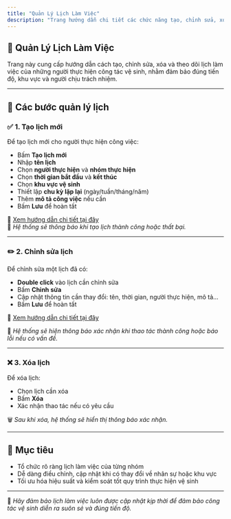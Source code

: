 ```yaml
---
title: "Quản Lý Lịch Làm Việc"
description: "Trang hướng dẫn chi tiết các chức năng tạo, chỉnh sửa, xóa và quản lý lịch làm việc của các nhóm thực hiện vệ sinh tại Trường Đại học Sư Phạm TP.HCM."
---
```


## 📅 Quản Lý Lịch Làm Việc

Trang này cung cấp hướng dẫn cách tạo, chỉnh sửa, xóa và theo dõi lịch làm việc của những người thực hiện công tác vệ sinh, nhằm đảm bảo đúng tiến độ, khu vực và người chịu trách nhiệm.

---

## 🧭 Các bước quản lý lịch

### ✅ 1. Tạo lịch mới

Để tạo lịch mới cho người thực hiện công việc:

- Bấm **Tạo lịch mới**
- Nhập **tên lịch**
- Chọn **người thực hiện** và **nhóm thực hiện**
- Chọn **thời gian bắt đầu** và **kết thúc**
- Chọn **khu vực vệ sinh**
- Thiết lập **chu kỳ lặp lại** (ngày/tuần/tháng/năm)
- Thêm **mô tả công việc** nếu cần
- Bấm **Lưu** để hoàn tất

📄 [Xem hướng dẫn chi tiết tại đây](https://www.notion.so/T-o-l-ch-m-i-cho-ng-i-th-c-hi-n-c-ng-vi-c-1a4b3554015a80cf9baafb345a18fbd3?pvs=21)  
📌 *Hệ thống sẽ thông báo khi tạo lịch thành công hoặc thất bại.*

---

### ✏️ 2. Chỉnh sửa lịch

Để chỉnh sửa một lịch đã có:

- **Double click** vào lịch cần chỉnh sửa
- Bấm **Chỉnh sửa**
- Cập nhật thông tin cần thay đổi: tên, thời gian, người thực hiện, mô tả...
- Bấm **Lưu** để hoàn tất

📄 [Xem hướng dẫn chi tiết tại đây](https://www.notion.so/Ch-nh-s-a-l-ch-th-c-hi-n-c-ng-vi-c-1a4b3554015a804abaefd4f2baedf244?pvs=21)

📝 *Hệ thống sẽ hiện thông báo xác nhận khi thao tác thành công hoặc báo lỗi nếu có vấn đề.*

---

### ❌ 3. Xóa lịch

Để xóa lịch:

- Chọn lịch cần xóa
- Bấm **Xóa**
- Xác nhận thao tác nếu có yêu cầu

🗑️ *Sau khi xóa, hệ thống sẽ hiển thị thông báo xác nhận.*

---

## 🎯 Mục tiêu

- Tổ chức rõ ràng lịch làm việc của từng nhóm
- Dễ dàng điều chỉnh, cập nhật khi có thay đổi về nhân sự hoặc khu vực
- Tối ưu hóa hiệu suất và kiểm soát tốt quy trình thực hiện vệ sinh

---

📍 *Hãy đảm bảo lịch làm việc luôn được cập nhật kịp thời để đảm bảo công tác vệ sinh diễn ra suôn sẻ và đúng tiến độ.*
